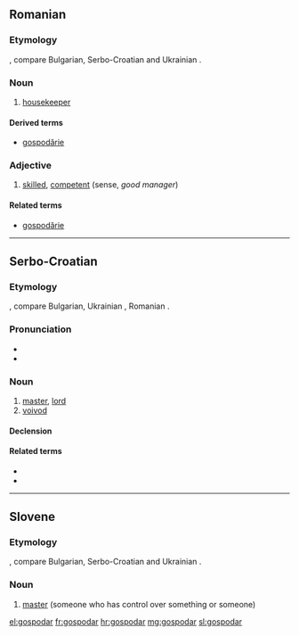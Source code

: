 ==Romanian==

===Etymology===
{{etyl|sla-pro|ro}}, compare Bulgarian, Serbo-Croatian and Ukrainian {{term|господар|sc=Cyrl}}.

===Noun===
{{ro-noun}}

# [[housekeeper]]

====Derived terms====
* [[gospodărie]]

===Adjective===
{{ro-adj}}

# [[#English|skilled]], [[#English|competent]] (sense, ''good manager'')

====Related terms====
* [[gospodărie]] {{f}}

----

==Serbo-Croatian==

===Etymology===
{{etyl|sla-pro|sh}}, compare Bulgarian, Ukrainian {{term|господар|sc=Cyrl}}, Romanian {{term|gospodar|lang=ro}}.

===Pronunciation===
* {{IPA|/ɡospǒdaːr/|lang=sh}}
* {{hyphenation|gos|po|dar}}

===Noun===
{{sh-noun|g=m|head=gospòdār|r|господар|госпо̀да̄р}}

# [[master]], [[lord]]
# [[voivod]]

====Declension====
{{sh-decl-noun
|gospodar|gospodari
|gospodára|gospodara
|gospodaru|gospodarima
|gospodara|gospodare
|gospodaru|gospodari
|gospodaru|gospodarima
|gospodarom|gospodarima
}}

====Related terms====
* {{l|sh|gospodarica|gospodàrica}}
* {{l|sh|gospodariti|gospodáriti}}

----

==Slovene==

===Etymology===
{{etyl|sla-pro|sl}}, compare Bulgarian, Serbo-Croatian and Ukrainian {{term|господар|sc=Cyrl}}.

===Noun===
{{sl-noun|ma}}

# [[master]] (someone who has control over something or someone)

[[el:gospodar]]
[[fr:gospodar]]
[[hr:gospodar]]
[[mg:gospodar]]
[[sl:gospodar]]